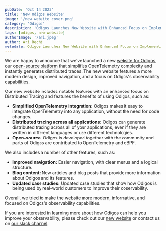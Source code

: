 ```yaml
---
pubDate: 'Oct 14 2023'
title: 'New Odigos Website'
image: '/new_website_cover.png'
category: 'Odigos'
description: 'Odigos Launches New Website with Enhanced Focus on Implementing Distributed Tracing'
tags: [odigos, new-website]
authorImage: '/ari.jpeg'
author: Ari Recht
metadata: Odigos Launches New Website with Enhanced Focus on Implementing Distributed Tracing
---
```

We are happy to announce that we’ve launched a new [website for Odigos](https://odigos.io/), our [open-source platform](https://github.com/odigos-io/odigos) that simplifies OpenTelemetry complexity and instantly generates distributed traces. The new website features a more modern design, improved navigation, and a focus on Odigos's observability capabilities.

Our new website includes notable features with an enhanced focus on Distributed Tracing and features the benefits of using Odigos, such as:

- **Simplified OpenTelemetry integration:** Odigos makes it easy to integrate OpenTelemetry into any application, without the need for code changes.
- **Distributed tracing across all applications:** Odigos can generate distributed tracing across all of your applications, even if they are written in different languages or use different technologies.
- **Open-source:** Odigos is developed together with the community and parts of Odigos are contributed to OpenTelemetry and eBPF.

We also includes a number of other features, such as:

- **Improved navigation:** Easier navigation, with clear menus and a logical structure.
- **Blog content:** New articles and blog posts that provide more information about Odigos and its features.
- **Updated case studies:** Updated case studies that show how Odigos is being used by real-world customers to improve their observability.

Overall, we tried to make the website more modern, informative, and focused on Odigos's observability capabilities. 

If you are interested in learning more about how Odigos can help you improve your observability, please check out our [new website](https://odigos.io/) or contact us on [our slack channel](https://join.slack.com/t/odigos/shared_invite/zt-1d7egaz29-Rwv2T8kyzc3mWP8qKobz~A).